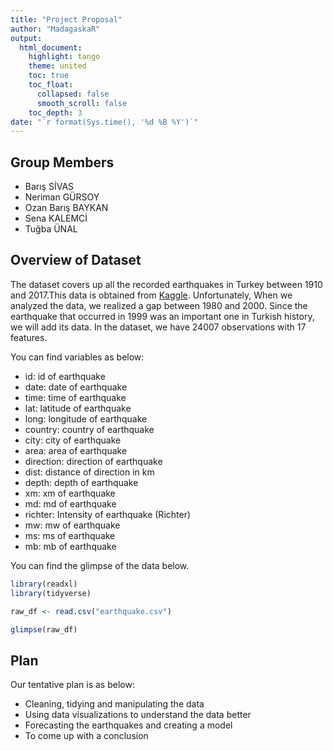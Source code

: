 ---
title: "Project Proposal"
author: "MadagaskaR"
output: 
  html_document:
    highlight: tango
    theme: united
    toc: true
    toc_float: 
      collapsed: false
      smooth_scroll: false
    toc_depth: 3
date: "`r format(Sys.time(), '%d %B %Y')`"
---

## Group Members 

- Barış SİVAS
- Neriman GÜRSOY
- Ozan Barış BAYKAN
- Sena KALEMCİ
- Tuğba ÜNAL



## Overview of Dataset

The dataset covers up all the recorded earthquakes in Turkey between 1910 and 2017.This data is obtained from [Kaggle](https://www.kaggle.com/caganseval/earthquake). Unfortunately, When we analyzed the data, we realized a gap between 1980 and 2000. Since the earthquake that occurred in 1999 was an important one in Turkish history, we will add its data. In the dataset, we have 24007 observations with 17 features.

You can find variables as below:

- id: id of earthquake
- date: date of earthquake
- time: time of earthquake
- lat: latitude of earthquake
- long: longitude of earthquake
- country: country of earthquake
- city: city of earthquake
- area: area of earthquake
- direction: direction of earthquake
- dist: distance of direction in km
- depth: depth of earthquake
- xm: xm of earthquake
- md: md of earthquake
- richter: Intensity of earthquake (Richter)
- mw: mw of earthquake
- ms: ms of earthquake
- mb: mb of earthquake


You can find the glimpse of the data below.
```{r message=FALSE, warning=FALSE, paged.print=TRUE}

library(readxl)
library(tidyverse)

raw_df <- read.csv("earthquake.csv")

glimpse(raw_df)

```

## Plan

Our tentative plan is as below:

-	Cleaning, tidying and manipulating the data
-	Using data visualizations to understand the data better
-	Forecasting the earthquakes and creating a model
-	To come up with a conclusion

